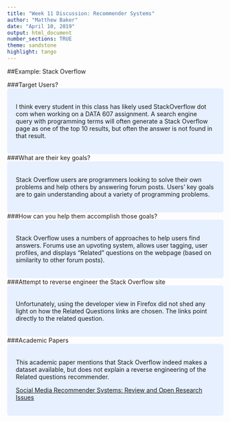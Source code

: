 ---
title: "Week 11 Discussion: Recommender Systems"
author: "Matthew Baker"
date: "April 10, 2019"
output: html_document 
number_sections: TRUE
theme: sandstone
highlight: tango
---



##Example: Stack Overflow

###Target Users?
<style>
div.blue { background-color:#e6f0ff; border-radius: 5px; padding: 20px;}
</style>
<div class = "blue">

I think every student in this class has likely used StackOverflow dot com when working on a DATA 607 assignment.  A search engine query with programming terms will often generate a Stack Overflow page as one of the top 10 results, but often the answer is not found in that result.

</div>


###What are their key goals?
<style>
div.blue { background-color:#e6f0ff; border-radius: 5px; padding: 20px;}
</style>
<div class = "blue">

Stack Overflow users are programmers looking to solve their own problems and help others by answering forum posts. Users' key goals are to gain understanding about a variety of programming problems.  

</div>


###How can you help them accomplish those goals?
<style>
div.blue { background-color:#e6f0ff; border-radius: 5px; padding: 20px;}
</style>
<div class = "blue">

Stack Overflow uses a numbers of approaches to help users find answers.  Forums use an upvoting system, allows user tagging, user profiles, and displays "Related" questions on the webpage (based on similarity to other forum posts).    

</div>


###Attempt to reverse engineer the Stack Overflow site
<style>
div.blue { background-color:#e6f0ff; border-radius: 5px; padding: 20px;}
</style>
<div class = "blue">

Unfortunately, using the developer view in Firefox did not shed any light on how the Related Questions links are chosen.  The links point directly to the related question.    

</div>

###Academic Papers
<style>
div.blue { background-color:#e6f0ff; border-radius: 5px; padding: 20px;}
</style>
<div class = "blue">

This academic paper mentions that Stack Overflow indeed makes a dataset available, but does not explain a reverse engineering of the Related questions recommender.

[Social Media Recommender Systems: Review and Open Research Issues](https://ieeexplore.ieee.org/document/8303693 "Social Media Recommender Systems: Review and Open Research Issues")


</div>